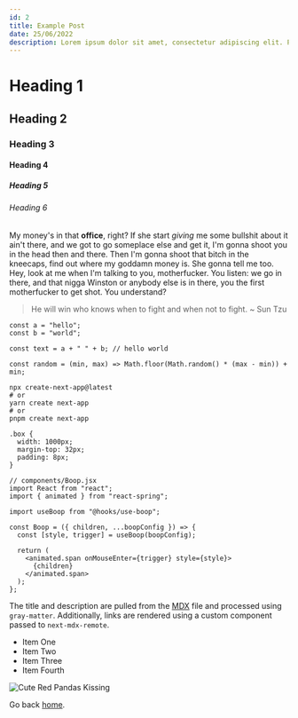 ```yaml
---
id: 2
title: Example Post
date: 25/06/2022
description: Lorem ipsum dolor sit amet, consectetur adipiscing elit. Proin diam orci, fringilla vitae nunc pellentesque, dignissim lobortis orci. Phasellus tempus, orci eu aliquam bibendum, velit sem suscipit felis, dapibus elementum sapien purus a augue.
---
```


# Heading 1

## Heading 2

### Heading 3

#### Heading 4

##### Heading 5

###### Heading 6

My money's in that **office**, right? If she start _giving_ me some bullshit about it ain't there, and we got to go someplace else and get it, I'm gonna shoot you in the head then and there. Then I'm gonna shoot that bitch in the kneecaps, find out where my goddamn money is. She gonna tell me too. Hey, look at me when I'm talking to you, motherfucker. You listen: we go in there, and that nigga Winston or anybody else is in there, you the first motherfucker to get shot. You understand?

> He will win who knows when to fight and when not to fight. ~ Sun Tzu

```js:javascript
const a = "hello";
const b = "world";

const text = a + " " + b; // hello world

const random = (min, max) => Math.floor(Math.random() * (max - min)) + min;
```

```bash:bash
npx create-next-app@latest
# or
yarn create next-app
# or
pnpm create next-app
```

```css:css
.box {
  width: 1000px;
  margin-top: 32px;
  padding: 8px;
}
```

```jsx:jsx
// components/Boop.jsx
import React from "react";
import { animated } from "react-spring";

import useBoop from "@hooks/use-boop";

const Boop = ({ children, ...boopConfig }) => {
  const [style, trigger] = useBoop(boopConfig);

  return (
    <animated.span onMouseEnter={trigger} style={style}>
      {children}
    </animated.span>
  );
};
```

The title and description are pulled from the [MDX](https://mdxjs.com/) file and processed using `gray-matter`. Additionally, links are rendered using a custom component passed to `next-mdx-remote`.

- Item One
- Item Two
- Item Three
- Item Fourth

<Image src="/red-pandas.jpg" alt="Cute Red Pandas Kissing" />

<Alert type="info" text="Info Alert" />
<Alert type="success" text="Success Alert" />
<Alert type="warning" text="Warning Alert" />
<Alert type="danger" text="Danger Alert" />

Go back [home](/).
